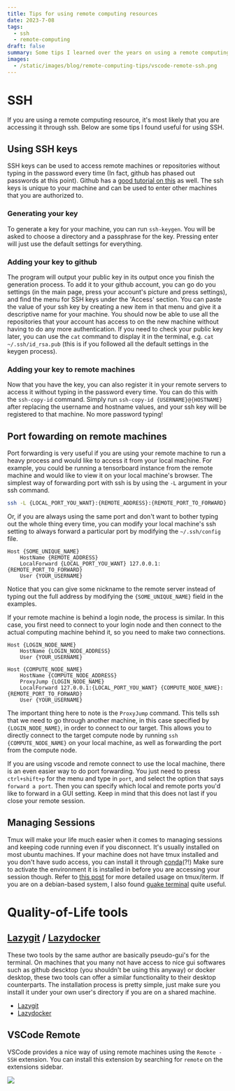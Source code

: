```yaml
---
title: Tips for using remote computing resources
date: 2023-7-08
tags: 
  - ssh
  - remote-computing
draft: false
summary: Some tips I learned over the years on using a remote computing resources effectively.
images: 
  - /static/images/blog/remote-computing-tips/vscode-remote-ssh.png
---
```


# SSH

If you are using a remote computing resource, it's most likely that you are accessing it through ssh.
Below are some tips I found useful for using SSH.

## Using SSH keys

SSH keys can be used to access remote machines or repositories without typing in the password every time (In fact, github has phased out passwords at this point).
Github has a [good tutorial on this](https://docs.github.com/en/authentication/connecting-to-github-with-ssh/generating-a-new-ssh-key-and-adding-it-to-the-ssh-agent) as well.
The ssh keys is unique to your machine and can be used to enter other machines that you are authorized to.

### Generating your key
To generate a key for your machine, you can run `ssh-keygen`.
You will be asked to choose a directory and a passphrase for the key.
Pressing enter will just use the default settings for everything.

### Adding your key to github
The program will output your public key in its output once you finish the generation process.
To add it to your github account, you can go do you settings (in the main page, press your account's picture and press settings),
and find the menu for SSH keys under the 'Access' section.
You can paste the value of your ssh key by creating a new item in that menu and give it a descriptive name for your machine.
You should now be able to use all the repositories that your account has access to on the new machine without having to do any more authentication.
If you need to check your public key later, you can use the `cat` command to display it in the terminal,
e.g. `cat ~/.ssh/id_rsa.pub` (this is if you followed all the default settings in the keygen process).

### Adding your key to remote machines 
Now that you have the key, you can also register it in your remote servers to access it without typing in the password every time.
You can do this with the `ssh-copy-id` command. Simply run `ssh-copy-id {USERNAME}@{HOSTNAME}` after replacing the username and hostname values, and your ssh key will be registered to that machine. No more password typing!

## Port fowarding on remote machines

Port forwarding is very useful if you are using your remote machine to run a heavy process and would like to access it from your local machine.
For example, you could be running a tensorboard instance from the remote machine and would like to view it on your local machine's browser.
The simplest way of forwarding port with ssh is by using the `-L` argument in your ssh command.

```bash
ssh -L {LOCAL_PORT_YOU_WANT}:{REMOTE_ADDRESS}:{REMOTE_PORT_TO_FORWARD} {REMOTE_NAME}
```

Or, if you are always using the same port and don't want to bother typing out the whole thing every time, you can modify your local machine's ssh setting to always forward a particular port by modifying the `~/.ssh/config` file.

```ssh-config:~/.ssh/config
Host {SOME_UNIQUE_NAME}
    HostName {REMOTE_ADDRESS}
    LocalForward {LOCAL_PORT_YOU_WANT} 127.0.0.1:{REMOTE_PORT_TO_FORWARD}
    User {YOUR_USERNAME}
```

Notice that you can give some nickname to the remote server instead of typing out the full address by modifying the `{SOME_UNIQUE_NAME}` field in the examples.

If your remote machine is behind a login node, the process is similar.
In this case, you first need to connect to your login node and then connect to the actual computing machine behind it, so you need to make two connections.

```ssh-config:~/.ssh/config
Host {LOGIN_NODE_NAME}
    HostName {LOGIN_NODE_ADDRESS}
    User {YOUR_USERNAME}

Host {COMPUTE_NODE_NAME}
    HostName {COMPUTE_NODE_ADDRESS}
    ProxyJump {LOGIN_NODE_NAME}
    LocalForward 127.0.0.1:{LOCAL_PORT_YOU_WANT} {COMPUTE_NODE_NAME}:{REMOTE_PORT_TO_FORWARD}
    User {YOUR_USERNAME}
```

The important thing here to note is the `ProxyJump` command. This tells ssh that we need to go through another machine, in this case specified by `{LOGIN_NODE_NAME}`, in order to connect to our target.
This allows you to directly connect to the target compute node by running `ssh {COMPUTE_NODE_NAME}` on your local machine, as well as forwarding the port from the compute node.

If you are using vscode and remote connect to use the local machine, there is an even easier way to do port forwarding.
You just need to press `ctrl+shift+p` for the menu and type in `port`, and select the option that says `forward a port`.
Then you can specify which local and remote ports you'd like to forward in a GUI setting.
Keep in mind that this does not last if you close your remote session.

## Managing Sessions

Tmux will make your life much easier when it comes to managing sessions and keeping code running even if you disconnect.
It's usually installed on most ubuntu machines.
If your machine does not have tmux installed and you don't have sudo access, you can install it through [conda](https://anaconda.org/conda-forge/tmux)(?!)
Make sure to activate the environment it is installed in before you are accessing your session though.
Refer to [this post](https://inwon.net/blog/iterm2-tmux-remote-integration) for more detailed usage on tmux/iterm.
If you are on a debian-based system, I also found [guake terminal](http://guake-project.org) quite useful.

# Quality-of-Life tools

## [Lazygit](https://github.com/jesseduffield/lazygit) / [Lazydocker](https://github.com/jesseduffield/lazydocker)

These two tools by the same author are basically pseudo-gui's for the terminal. On machines that you many not have access to nice gui softwares such as github descktop (you shouldn't be using this anyway) or docker desktop, these two tools can offer a similar functionality to their desktop counterparts. The installation process is pretty simple, just make sure you install it under your own user's directory if you are on a shared machine.

- [Lazygit](https://github.com/jesseduffield/lazygit)
- [Lazydocker](https://github.com/jesseduffield/lazydocker)

## VSCode Remote

VSCode provides a nice way of using remote machines using the `Remote - SSH` extension.
You can install this extension by searching for `remote` on the extensions sidebar.

![](/static/images/blog/remote-computing-tips/vscode-remote-ssh.png)
